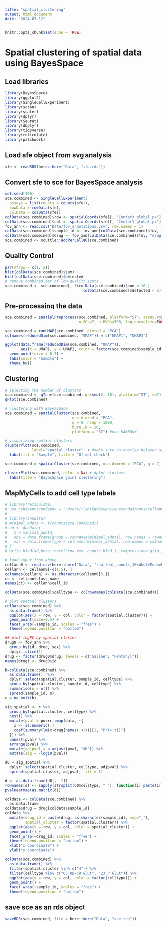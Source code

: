 ```yaml
---
title: "spatial_clustering"
output: html_document
date: "2024-07-12"
---
```


```r
knitr::opts_chunk$set(echo = TRUE)
```

# Spatial clustering of spatial data using BayesSpace 

## Load libraries 
```r
library(BayesSpace)
library(ggplot2)
library(SingleCellExperiment)
library(scran)
library(scater)
library(dplyr)
library(Seurat)
library(dbplyr)
library(tidyverse)
library(reticulate)
library(patchwork)
```

## Load sfe object from svg analysis 
```r
sfe <- readRDS(here::here("Data", "sfe.rds"))
```

## Convert sfe to sce for BayesSpace analysis 
```r
set.seed(100)
sce.combined <- SingleCellExperiment(
  assays = list(counts = counts(sfe)),
  rowData = rowData(sfe),
  colData = colData(sfe))
colData(sce.combined)$row <- spatialCoords(sfe)[, "CenterX_global_px"]
colData(sce.combined)$col <- spatialCoords(sfe)[, "CenterY_global_px"]
fov_ann <- read.csv("Data/fov_annotations.csv", row.names = 1)
colData(sce.combined)$sample_id <- fov_ann[colData(sce.combined)$fov, "id"]
colData(sce.combined)$drug <- fov_ann[colData(sce.combined)$fov, "drug"]
sce.combined <- scuttle::addPerCellQC(sce.combined)

```

## Quality Control 
```r
par(mfrow = c(1, 2))
hist(colData(sce.combined)$sum)
hist(colData(sce.combined)$detected)
# remove combined set of low-quality spots
sce.combined <- sce.combined[, !(colData(sce.combined)$sum < 10 |
                                   colData(sce.combined)$detected < 5)]
```

## Pre-processing the data 
```r
sce.combined = spatialPreprocess(sce.combined, platform="ST", assay.type = "counts",
                                 n.PCs=7, n.HVGs=500, log.normalize=FALSE) 

sce.combined = runUMAP(sce.combined, dimred = "PCA")
colnames(reducedDim(sce.combined, "UMAP")) = c("UMAP1", "UMAP2")

ggplot(data.frame(reducedDim(sce.combined, "UMAP")), 
       aes(x = UMAP1, y = UMAP2, color = factor(sce.combined$sample_id))) +
  geom_point(size = 0.7) +
  labs(color = "Sample") +
  theme_bw()
```

## Clustering 
```r
# selecting the number of clusters 
sce.combined <- qTune(sce.combined, qs=seq(2, 10), platform="ST", d=7)
qPlot(sce.combined)

# clustering with BayesSpace 
sce.combined = spatialCluster(sce.combined, 
                              use.dimred = "PCA", 
                              q = 9, nrep = 1000,
                              burn.in = 10,
                              platform = "ST") #use HARMONY

# visualizing spatial clusters 
clusterPlot(sce.combined,
            label="spatial.cluster") + #make sure no overlap between samples
  labs(fill = "Sample", title = "Offset check")

sce.combined = spatialCluster(sce.combined, use.dimred = "PCA", q = 7, nrep = 1000, burn.in = 100) #use HARMONY

clusterPlot(sce.combined, color = NA) + #plot clusters
  labs(title = "BayesSpace joint clustering")
```


## MapMyCells to add cell type labels 
```r
# library(reticulate)
# use_condaenv(condaenv = '/Users/rishikadaswani/anaconda3/envs/cellanno', required = TRUE)
# 
# library(anndata)
# minimal_adata <- t(counts(sce.combined))
# ad <- AnnData(
#   X = minimal_adata,
#   obs = data.frame(group = rownames(minimal_adata), row.names = rownames(minimal_adata)),
#   var = data.frame(type = colnames(minimal_adata), row.names = colnames(minimal_adata))
# )
# write_h5ad(ad,here::here('rna_fent_counts.h5ad'), compression='gzip')
```

```r
# load input from above 
cellann0 <- read.csv(here::here("Data", "rna_fent_counts_10xWholeMouseBrain(CCN20230722)_HierarchicalMapping_UTC_1721032925823", "rna_fent_counts_10xWholeMouseBrain(CCN20230722)_HierarchicalMapping_UTC_1721032925823.csv"), header = FALSE)
cellann <- cellann0[-c(1:5), ]
colnames(cellann) <- as.character(cellann0[5,])
cc <- cellann$class_name
names(cc) <- cellann$cell_id

colData(sce.combined)$celltype <- cc[rownames(colData(sce.combined))]

# plot spatial clusters 
colData(sce.combined) %>% 
  as.data.frame() %>% 
  ggplot(aes(x = row, y = col, color = factor(spatial.cluster))) +
  geom_point(size=0.5) +
  facet_wrap(~sample_id, scales = "free") +
  theme(legend.position = "bottom")
```


```r
## plot logFC by spatial cluster
drug0 <- fov_ann %>% 
  group_by(id, drug, sex) %>% 
  dplyr::slice(1)
drug <- factor(drug0$drug, levels = c("Saline", "Fentanyl"))
names(drug) <- drug0$id

b=colData(sce.combined) %>% 
  as.data.frame()  %>%
  dplyr::select(spatial.cluster, sample_id, celltype) %>% 
  group_by(spatial.cluster, sample_id, celltype) %>%
  summarise(n = n()) %>%
  spread(sample_id, n)
c = na.omit(b)

sig_spatial <- c %>% 
  group_by(spatial.cluster, celltype) %>% 
  nest() %>% 
  mutate(pval = purrr::map(data, ~{
    x <- as.numeric(.)
    coef(summary(lm(x~drug[names(.)])))[2, "Pr(>|t|)"]
  })) %>% 
  unnest(pval) %>% 
  arrange(pval) %>% 
  mutate(adjpval = p.adjust(pval, "BH")) %>% 
  mutate(sig = -log10(pval))

d0 = sig_spatial %>% 
  dplyr::select(spatial.cluster, celltype, adjpval) %>% 
  spread(spatial.cluster, adjpval, fill = 1)

d <- as.data.frame(d0[, -1])
rownames(d) <- sapply(strsplit(d0$celltype, " "), function(i) paste(i[-1], collapse = " "))
pvalHeatmap(as.matrix(d))
```

```r
coldata <- colData(sce.combined) %>% 
  as.data.frame 
coldata$drug = drug[coldata$sample_id]
coldata %>% 
  mutate(drug_id = paste(drug, as.character(sample_id), sep="_"),
         spatial_cluster = factor(spatial.cluster)) %>% 
  ggplot(aes(x = row, y = col, color = spatial_cluster)) +
  geom_point() +
  facet_wrap(~drug_id, scales = "free") +
  theme(legend.position = "bottom") +
  xlab("x coordinate") +
  ylab("y coordinate")

colData(sce.combined) %>% 
  as.data.frame() %>% 
  filter(spatial.cluster %in% c("4")) %>% 
  filter(celltype %in% c("03 OB-CR Glut", "23 P Glut")) %>% 
  ggplot(aes(x = row, y = col, color = factor(celltype))) +
  geom_point() +
  facet_wrap(~sample_id, scales = "free") +
  theme(legend.position = "bottom")

```

## save sce as an rds object 
```r
saveRDS(sce.combined, file = here::here("Data", "sce.rds"))
```

